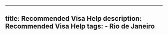 ---
  title: Recommended Visa Help
  description: Recommended Visa Help
  tags:
    - Rio de Janeiro
  ---